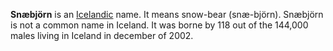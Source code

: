 '''Snæbjörn''' is an [[Iceland|Icelandic]] name. It means snow-bear (snæ-björn).
Snæbjörn is not a common name in Iceland. It was borne by 118 out of the 144,000 males living in Iceland in december of 2002.